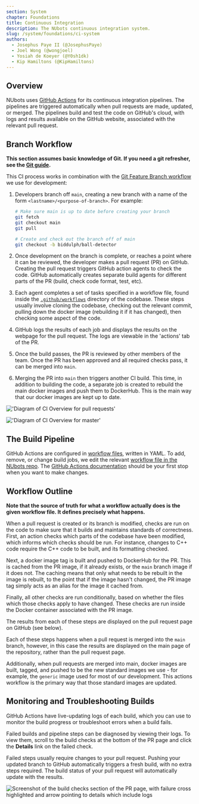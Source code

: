 ```yaml
---
section: System
chapter: Foundations
title: Continuous Integration
description: The NUbots continuous integration system.
slug: /system/foundations/ci-system
authors:
  - Josephus Paye II (@JosephusPaye)
  - Joel Wong (@wongjoel)
  - Yosiah de Koeyer (@Y0sh1dk)
  - Kip Hamiltons (@KipHamiltons)
---
```


## Overview

NUbots uses [GitHub Actions](https://github.com/features/actions) for its continuous integration pipelines. The pipelines are triggered automatically when pull requests are made, updated, or merged. The pipelines build and test the code on GitHub's cloud, with logs and results available on the GitHub website, associated with the relevant pull request.

## Branch Workflow

**This section assumes basic knowledge of Git. If you need a git refresher, see the [Git guide](/guides/general/git).**

This CI process works in combination with the [Git Feature Branch workflow](https://www.atlassian.com/git/tutorials/comparing-workflows/feature-branch-workflow) we use for development:

1. Developers branch off `main`, creating a new branch with a name of the form `<lastname>/<purpose-of-branch>`. For example:

   ```bash
   # Make sure main is up to date before creating your branch
   git fetch
   git checkout main
   git pull

   # Create and check out the branch off of main
   git checkout -b biddulph/ball-detector
   ```

2. Once development on the branch is complete, or reaches a point where it can be reviewed, the developer makes a pull request (PR) on GitHub. Creating the pull request triggers GitHub action agents to check the code. GitHub automatically creates separate build agents for different parts of the PR (build, check code format, test, etc).
3. Each agent completes a set of tasks specified in a workflow file, found inside the [`.github/workflows`](https://github.com/NUbots/NUbots/tree/7cc0677eda6629c2b445a35473748c163685aaad/.github/workflows) directory of the codebase. These steps usually involve cloning the codebase, checking out the relevant commit, pulling down the docker image (rebuilding it if it has changed), then checking some aspect of the code.
4. GitHub logs the results of each job and displays the results on the webpage for the pull request. The logs are viewable in the 'actions' tab of the PR.
5. Once the build passes, the PR is reviewed by other members of the team. Once the PR has been approved and all required checks pass, it can be merged into `main`.
6. Merging the PR into `main` then triggers another CI build. This time, in addition to building the code, a separate job is created to rebuild the main docker images and push them to DockerHub. This is the main way that our docker images are kept up to date.

<TabbedImages>

!['Diagram of CI Overview for pull requests'](./images/ci-overview-pr.svg 'CI Overview PR')

!['Diagram of CI Overview for master'](./images/ci-overview-master.svg 'CI Overview Master')

</TabbedImages>

## The Build Pipeline

GitHub Actions are configured in [workflow files](https://docs.github.com/en/actions/using-workflows/workflow-syntax-for-github-actions), written in YAML. To add, remove, or change build jobs, we edit the relevant [workflow file in the NUbots repo](https://github.com/NUbots/NUbots/tree/7cc0677eda6629c2b445a35473748c163685aaad/.github/workflows). The [GitHub Actions documentation](https://docs.github.com/en/actions) should be your first stop when you want to make changes.

## Workflow Outline

**Note that the source of truth for what a workflow actually does is the given workflow file. It defines precisely what happens.**

When a pull request is created or its branch is modified, checks are run on the code to make sure that it builds and maintains standards of correctness. First, an action checks which parts of the codebase have been modified, which informs which checks should be run. For instance, changes to C++ code require the C++ code to be built, and its formatting checked.

Next, a docker image tag is built and pushed to DockerHub for the PR. This is cached from the PR image, if it already exists, or the `main` branch image if it does not. The caching means that only what needs to be rebuilt in the image is rebuilt, to the point that if the image hasn't changed, the PR image tag simply acts as an alias for the image it cached from.

Finally, all other checks are run conditionally, based on whether the files which those checks apply to have changed. These checks are run inside the Docker container associated with the PR image.

The results from each of these steps are displayed on the pull request page on GitHub (see below).

Each of these steps happens when a pull request is merged into the `main` branch, however, in this case the results are displayed on the main page of the repository, rather than the pull request page.

Additionally, when pull requests are merged into main, docker images are built, tagged, and pushed to be the new standard images we use - for example, the `generic` image used for most of our development. This actions workflow is the primary way that those standard images are updated.

## Monitoring and Troubleshooting Builds

GitHub Actions have live-updating logs of each build, which you can use to monitor the build progress or troubleshoot errors when a build fails.

Failed builds and pipeline steps can be diagnosed by viewing their logs.
To view them, scroll to the build checks at the bottom of the PR page and click the **Details** link on the failed check.

Failed steps usually require changes to your pull request. Pushing your updated branch to GitHub automatically triggers a fresh build, with no extra steps required. The build status of your pull request will automatically update with the results.

![Screenshot of the build checks section of the PR page, with failure cross highlighted and arrow pointing to details which include logs](./images/ci-build-logs.png 'Link to the build details with logs')
